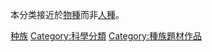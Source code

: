 本分类接近於[[物種|物種]]而非[[人種|人種]]。

[[Category:虛構生物|种族]]
[[Category:科學分類|Category:科學分類]]
[[Category:種族題材作品|Category:種族題材作品]]